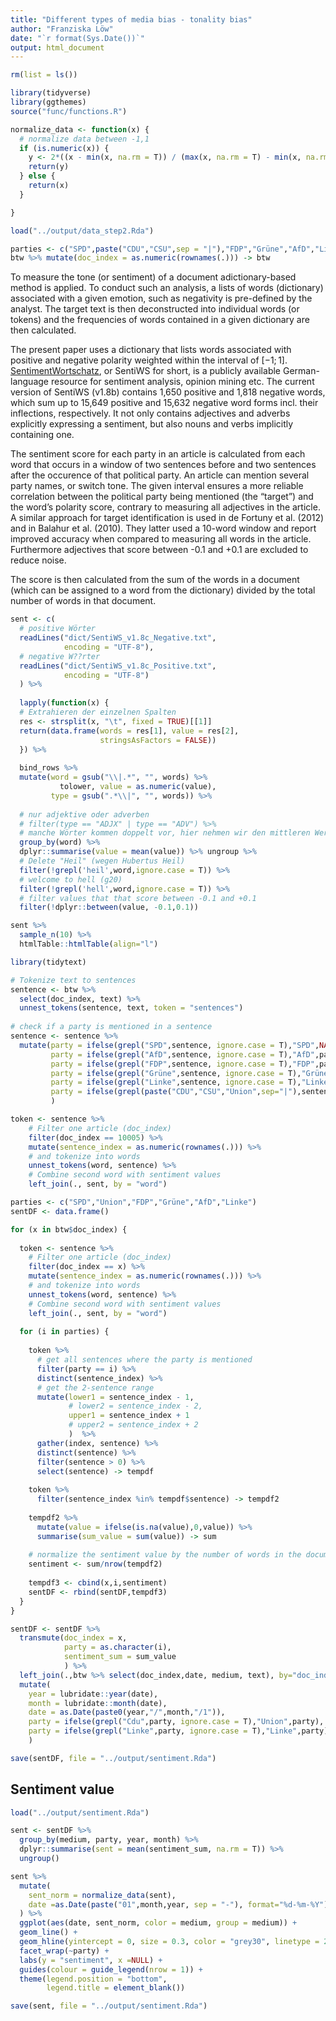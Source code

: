 ```yaml
---
title: "Different types of media bias - tonality bias"
author: "Franziska Löw"
date: "`r format(Sys.Date())`"
output: html_document
---
```


```r
rm(list = ls())

library(tidyverse)
library(ggthemes)
source("func/functions.R")

normalize_data <- function(x) {
  # normalize data between -1,1
  if (is.numeric(x)) {
    y <- 2*((x - min(x, na.rm = T)) / (max(x, na.rm = T) - min(x, na.rm = T)))-1
    return(y)
  } else {
    return(x)
  }

}

load("../output/data_step2.Rda")

parties <- c("SPD",paste("CDU","CSU",sep = "|"),"FDP","Grüne","AfD","Linke")
btw %>% mutate(doc_index = as.numeric(rownames(.))) -> btw
```

To measure the tone (or sentiment) of a document adictionary-based method is applied. To conduct such an analysis, a lists of words (dictionary) associated with a given emotion, such as negativity is pre-defined by the analyst. The target text is then deconstructed into individual words (or tokens) and the frequencies of words contained in a given dictionary are then calculated. 

The present paper uses a dictionary that lists words associated with positive and negative polarity weighted within the interval of $[-1; 1]$. [SentimentWortschatz](http://wortschatz.uni-leipzig.de/de/download), or SentiWS for short, is a publicly available German-language resource for sentiment analysis, opinion mining etc. The current version of SentiWS (v1.8b) contains 1,650 positive and 1,818 negative words, which sum up to 15,649 positive and 15,632 negative word forms incl. their inflections, respectively. It not only contains adjectives and adverbs explicitly expressing a sentiment, but also nouns and verbs implicitly containing one.

The sentiment score for each party in an article is calculated from each word that occurs in a window of two sentences before and two sentences after the occurence of that political party. An article can mention several party names, or switch tone. The given interval ensures a more reliable correlation between the political party being mentioned (the "target") and the word's polarity score, contrary to measuring all adjectives in the article. A similar approach for target identification is used in de Fortuny et al. (2012) and in Balahur et al. (2010). They latter used a 10-word window and report improved accuracy when compared to measuring all words in the article. Furthermore adjectives that score between -0.1 and +0.1 are excluded to reduce noise. 

The score is then calculated from the sum of the words in a document (which can be assigned to a word from the dictionary) divided by the total number of words in that document.

```r
sent <- c(
  # positive Wörter
  readLines("dict/SentiWS_v1.8c_Negative.txt",
            encoding = "UTF-8"),
  # negative W??rter
  readLines("dict/SentiWS_v1.8c_Positive.txt",
            encoding = "UTF-8")
  ) %>%
  
  lapply(function(x) {
  # Extrahieren der einzelnen Spalten
  res <- strsplit(x, "\t", fixed = TRUE)[[1]]
  return(data.frame(words = res[1], value = res[2],
                    stringsAsFactors = FALSE))
  }) %>% 
  
  bind_rows %>%
  mutate(word = gsub("\\|.*", "", words) %>% 
           tolower, value = as.numeric(value),
         type = gsub(".*\\|", "", words)) %>%
  
  # nur adjektive oder adverben
  # filter(type == "ADJX" | type == "ADV") %>%
  # manche Wörter kommen doppelt vor, hier nehmen wir den mittleren Wert
  group_by(word) %>%
  dplyr::summarise(value = mean(value)) %>% ungroup %>%
  # Delete "Heil" (wegen Hubertus Heil)
  filter(!grepl('heil',word,ignore.case = T)) %>%
  # welcome to hell (g20)
  filter(!grepl('hell',word,ignore.case = T)) %>%
  # filter values that that score between -0.1 and +0.1 
  filter(!dplyr::between(value, -0.1,0.1))
```

```r
sent %>% 
  sample_n(10) %>%
  htmlTable::htmlTable(align="l")
```

```r
library(tidytext)

# Tokenize text to sentences
sentence <- btw %>%
  select(doc_index, text) %>%
  unnest_tokens(sentence, text, token = "sentences") 
  
# check if a party is mentioned in a sentence
sentence <- sentence %>%
  mutate(party = ifelse(grepl("SPD",sentence, ignore.case = T),"SPD",NA),
         party = ifelse(grepl("AfD",sentence, ignore.case = T),"AfD",party),
         party = ifelse(grepl("FDP",sentence, ignore.case = T),"FDP",party),
         party = ifelse(grepl("Grüne",sentence, ignore.case = T),"Grüne",party),
         party = ifelse(grepl("Linke",sentence, ignore.case = T),"Linke",party),
         party = ifelse(grepl(paste("CDU","CSU","Union",sep="|"),sentence, ignore.case = T),"Union",party)
         )
```

```r
token <- sentence %>%
    # Filter one article (doc_index)
    filter(doc_index == 10005) %>%
    mutate(sentence_index = as.numeric(rownames(.))) %>%
    # and tokenize into words
    unnest_tokens(word, sentence) %>%
    # Combine second word with sentiment values
    left_join(., sent, by = "word") 
```


```r
parties <- c("SPD","Union","FDP","Grüne","AfD","Linke")
sentDF <- data.frame() 

for (x in btw$doc_index) {
  
  token <- sentence %>%
    # Filter one article (doc_index)
    filter(doc_index == x) %>%
    mutate(sentence_index = as.numeric(rownames(.))) %>%
    # and tokenize into words
    unnest_tokens(word, sentence) %>%
    # Combine second word with sentiment values
    left_join(., sent, by = "word") 
  
  for (i in parties) {
    
    token %>% 
      # get all sentences where the party is mentioned
      filter(party == i) %>% 
      distinct(sentence_index) %>%
      # get the 2-sentence range
      mutate(lower1 = sentence_index - 1,
             # lower2 = sentence_index - 2,
             upper1 = sentence_index + 1
             # upper2 = sentence_index + 2
             )  %>%
      gather(index, sentence) %>% 
      distinct(sentence) %>%
      filter(sentence > 0) %>%
      select(sentence) -> tempdf
  
    token %>%
      filter(sentence_index %in% tempdf$sentence) -> tempdf2
    
    tempdf2 %>%
      mutate(value = ifelse(is.na(value),0,value)) %>%
      summarise(sum_value = sum(value)) -> sum
    
    # normalize the sentiment value by the number of words in the document
    sentiment <- sum/nrow(tempdf2)
    
    tempdf3 <- cbind(x,i,sentiment) 
    sentDF <- rbind(sentDF,tempdf3)
  } 
}
```

```r
sentDF <- sentDF %>%
  transmute(doc_index = x,
            party = as.character(i),
            sentiment_sum = sum_value
            ) %>%
  left_join(.,btw %>% select(doc_index,date, medium, text), by="doc_index") %>%
  mutate(
    year = lubridate::year(date),
    month = lubridate::month(date),
    date = as.Date(paste0(year,"/",month,"/1")),
    party = ifelse(grepl("Cdu",party, ignore.case = T),"Union",party),
    party = ifelse(grepl("Linke",party, ignore.case = T),"Linke",party)
    )

save(sentDF, file = "../output/sentiment.Rda")
```

## Sentiment value

```r
load("../output/sentiment.Rda")
```

```r
sent <- sentDF %>% 
  group_by(medium, party, year, month) %>%
  dplyr::summarise(sent = mean(sentiment_sum, na.rm = T)) %>%
  ungroup()
```

```r
sent %>%
  mutate(
    sent_norm = normalize_data(sent),
    date =as.Date(paste("01",month,year, sep = "-"), format="%d-%m-%Y")
  ) %>%
  ggplot(aes(date, sent_norm, color = medium, group = medium)) +
  geom_line() +
  geom_hline(yintercept = 0, size = 0.3, color = "grey30", linetype = 2) +
  facet_wrap(~party) +
  labs(y = "sentiment", x =NULL) +
  guides(colour = guide_legend(nrow = 1)) +
  theme(legend.position = "bottom",
        legend.title = element_blank()) 
```

```r
save(sent, file = "../output/sentiment.Rda")
```